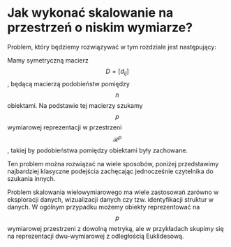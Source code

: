 # Jak wykonać skalowanie na przestrzeń o niskim wymiarze?

Problem, który będziemy rozwiązywać w tym rozdziale jest następujący:

Mamy symetryczną macierz $$D = [d_{ij}]$$, będącą macierzą podobieństw pomiędzy $$n$$ obiektami. Na podstawie tej macierzy szukamy $$p$$ wymiarowej reprezentacji w przestrzeni $$\mathcal R^p$$, takiej by podobieństwa pomiędzy obiektami były zachowane.

Ten problem można rozwiązać na wiele sposobów, poniżej przedstawimy najbardziej klasyczne podejścia zachęcając jednocześnie czytelnika do szukania innych.

Problem skalowania wielowymiarowego ma wiele zastosowań zarówno w eksploracji danych, wizualizacji danych czy tzw. identyfikacji struktur w danych. W ogólnym przypadku możemy obiekty reprezentować na $$p$$ wymiarowej przestrzeni z dowolną metryką, ale w przykładach skupimy się na reprezentacji dwu-wymiarowej z odległością Euklidesową.


